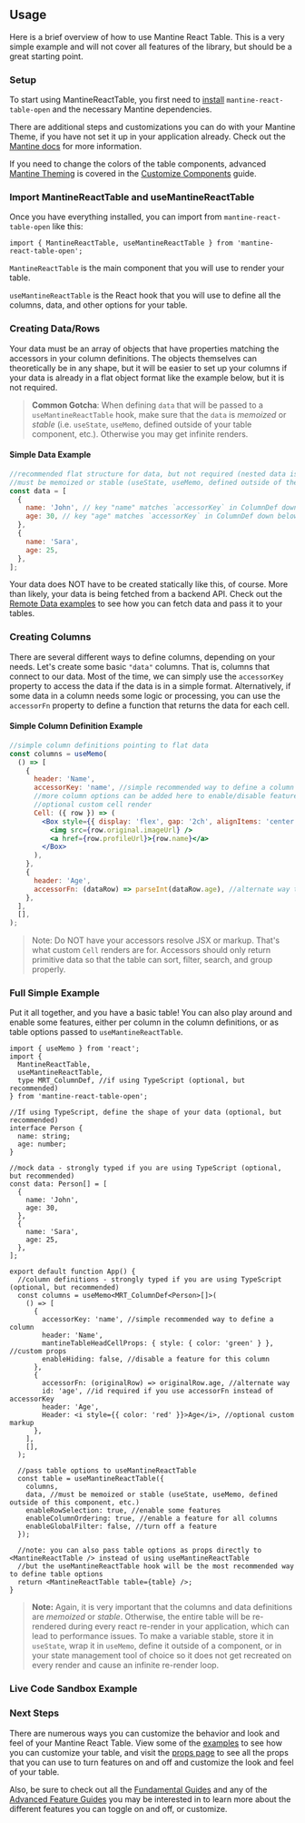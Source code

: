 
<Head>
  <title>{'Usage - Mantine React Table Open Docs'}</title>
  <meta
    name="description"
    content="A brief overview of how to use mantine-react-table-open and create columns and data"
  />
</Head>

## Usage

Here is a brief overview of how to use Mantine React Table. This is a very simple example and will not cover all features of the library, but should be a great starting point.

### Setup

To start using MantineReactTable, you first need to [install](/docs/getting-started/install) `mantine-react-table-open` and the necessary Mantine dependencies.

There are additional steps and customizations you can do with your Mantine Theme, if you have not set it up in your application already. Check out the [Mantine docs](https://mantine.dev/theming/theme-object/) for more information.

If you need to change the colors of the table components, advanced [Mantine Theming](https://mantine.dev/theming/mantine-provider/) is covered in the [Customize Components](/docs/guides/customize-components) guide.

### Import MantineReactTable and useMantineReactTable

Once you have everything installed, you can import from `mantine-react-table-open` like this:

```tsx
import { MantineReactTable, useMantineReactTable } from 'mantine-react-table-open';
```

`MantineReactTable` is the main component that you will use to render your table.

`useMantineReactTable` is the React hook that you will use to define all the columns, data, and other options for your table.

### Creating Data/Rows

Your data must be an array of objects that have properties matching the accessors in your column definitions. The objects themselves can theoretically be in any shape, but it will be easier to set up your columns if your data is already in a flat object format like the example below, but it is not required.

> **Common Gotcha**: When defining `data` that will be passed to a `useMantineReactTable` hook, make sure that the `data` is _memoized_ or _stable_ (i.e. `useState`, `useMemo`, defined outside of your table component, etc.). Otherwise you may get infinite renders.

#### Simple Data Example

```jsx
//recommended flat structure for data, but not required (nested data is fine, but takes more setup in column definitions)
//must be memoized or stable (useState, useMemo, defined outside of the component, etc.)
const data = [
  {
    name: 'John', // key "name" matches `accessorKey` in ColumnDef down below
    age: 30, // key "age" matches `accessorKey` in ColumnDef down below
  },
  {
    name: 'Sara',
    age: 25,
  },
];
```

Your data does NOT have to be created statically like this, of course. More than likely, your data is being fetched from a backend API. Check out the [Remote Data examples](/docs/examples/react-query) to see how you can fetch data and pass it to your tables.

### Creating Columns

There are several different ways to define columns, depending on your needs. Let's create some basic `"data"` columns. That is, columns that connect to our data. Most of the time, we can simply use the `accessorKey` property to access the data if the data is in a simple format. Alternatively, if some data in a column needs some logic or processing, you can use the `accessorFn` property to define a function that returns the data for each cell.

#### Simple Column Definition Example

```jsx
//simple column definitions pointing to flat data
const columns = useMemo(
  () => [
    {
      header: 'Name',
      accessorKey: 'name', //simple recommended way to define a column
      //more column options can be added here to enable/disable features, customize look and feel, etc.
      //optional custom cell render
      Cell: ({ row }) => (
        <Box style={{ display: 'flex', gap: '2ch', alignItems: 'center' }}>
          <img src={row.original.imageUrl} />
          <a href={row.profileUrl}>{row.name}</a>
        </Box>
      ),
    },
    {
      header: 'Age',
      accessorFn: (dataRow) => parseInt(dataRow.age), //alternate way to access data if processing logic is needed
    },
  ],
  [],
);
```

> Note: Do NOT have your accessors resolve JSX or markup. That's what custom `Cell` renders are for. Accessors should only return primitive data so that the table can sort, filter, search, and group properly.

### Full Simple Example

Put it all together, and you have a basic table! You can also play around and enable some features, either per column in the column definitions, or as table options passed to `useMantineReactTable`.

```tsx
import { useMemo } from 'react';
import {
  MantineReactTable,
  useMantineReactTable,
  type MRT_ColumnDef, //if using TypeScript (optional, but recommended)
} from 'mantine-react-table-open';

//If using TypeScript, define the shape of your data (optional, but recommended)
interface Person {
  name: string;
  age: number;
}

//mock data - strongly typed if you are using TypeScript (optional, but recommended)
const data: Person[] = [
  {
    name: 'John',
    age: 30,
  },
  {
    name: 'Sara',
    age: 25,
  },
];

export default function App() {
  //column definitions - strongly typed if you are using TypeScript (optional, but recommended)
  const columns = useMemo<MRT_ColumnDef<Person>[]>(
    () => [
      {
        accessorKey: 'name', //simple recommended way to define a column
        header: 'Name',
        mantineTableHeadCellProps: { style: { color: 'green' } }, //custom props
        enableHiding: false, //disable a feature for this column
      },
      {
        accessorFn: (originalRow) => originalRow.age, //alternate way
        id: 'age', //id required if you use accessorFn instead of accessorKey
        header: 'Age',
        Header: <i style={{ color: 'red' }}>Age</i>, //optional custom markup
      },
    ],
    [],
  );

  //pass table options to useMantineReactTable
  const table = useMantineReactTable({
    columns,
    data, //must be memoized or stable (useState, useMemo, defined outside of this component, etc.)
    enableRowSelection: true, //enable some features
    enableColumnOrdering: true, //enable a feature for all columns
    enableGlobalFilter: false, //turn off a feature
  });

  //note: you can also pass table options as props directly to <MantineReactTable /> instead of using useMantineReactTable
  //but the useMantineReactTable hook will be the most recommended way to define table options
  return <MantineReactTable table={table} />;
}
```

> **Note:** Again, it is very important that the columns and data definitions are _memoized_ or _stable_. Otherwise, the entire table will be re-rendered during every react re-render in your application, which can lead to performance issues. To make a variable stable, store it in `useState`, wrap it in `useMemo`, define it outside of a component, or in your state management tool of choice so it does not get recreated on every render and cause an infinite re-render loop.

### Live Code Sandbox Example

<SimpleCodeSandbox />

### Next Steps

There are numerous ways you can customize the behavior and look and feel of your Mantine React Table. View some of the [examples](/docs/examples) to see how you can customize your table, and visit the [props page](/docs/api/table-options) to see all the props that you can use to turn features on and off and customize the look and feel of your table.

Also, be sure to check out all the [Fundamental Guides](/docs/guides#fundamentals) and any of the [Advanced Feature Guides](/docs/guides#feature-guides) you may be interested in to learn more about the different features you can toggle on and off, or customize.
